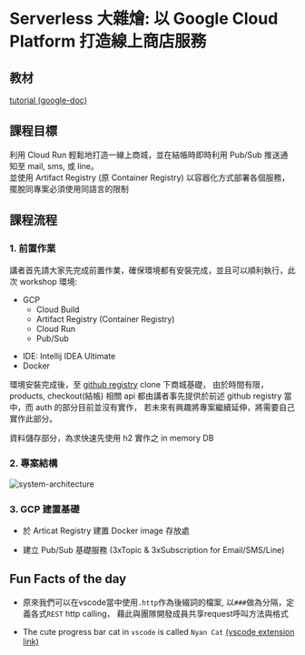# Serverless 大雜燴: 以 Google Cloud Platform 打造線上商店服務

## 教材

[tutorial (google-doc)](https://docs.google.com/document/d/1-fq7HqTk6X27vVJjxgJzfHLKvUCG5pSftPsK_VlzlKs/edit)

## 課程目標

利用 Cloud Run 輕鬆地打造一線上商城，並在結帳時即時利用 Pub/Sub 推送通知至 mail, sms, 或 line。
<br/>並使用 Artifact Registry (原 Container Registry) 以容器化方式部署各個服務，擺脫同專案必須使用同語言的限制

## 課程流程

### 1. 前置作業

講者首先請大家先完成前置作業，確保環境都有安裝完成，並且可以順利執行，此次 workshop 環境:

- GCP
  - Cloud Build
  - Artifact Registry (Container Registry)
  - Cloud Run
  - Pub/Sub

* IDE: Intellij IDEA Ultimate
* Docker

環境安裝完成後，至 [github registry](https://github.com/gcp-serverless-workshop/checkout-service?search=1) clone 下商城基礎，
由於時間有限，products, checkout(結帳) 相關 api 都由講者事先提供於前述 github registry 當中，而 auth 的部分目前並沒有實作，
若未來有興趣將專案繼續延伸，將需要自己實作此部分。

資料儲存部分，為求快速先使用 h2 實作之 in memory DB

### 2. 專案結構

![system-architecture](public/assets/gdg-devfest-taichung-2023/system-architecture.png)

### 3. GCP 建置基礎

- 於 Articat Registry 建置 Docker image 存放處

- 建立 Pub/Sub 基礎服務 (3xTopic & 3xSubscription for Email/SMS/Line)

## Fun Facts of the day

* 原來我們可以在vscode當中使用`.http`作為後綴詞的檔案, 以`###`做為分隔，定義各式`REST` http calling，
藉此與團隊開發成員共享request呼叫方法與格式

* The cute progress bar cat in `vscode` is called `Nyan Cat` [(vscode extension link)](https://marketplace.visualstudio.com/items?itemName=zhengrenzhe.nyan-cat)